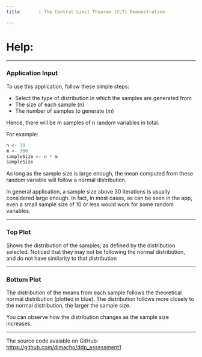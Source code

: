 ```yaml
---
title       : The Central Limit Theorem (CLT) Demonstration

---
```




# Help:
*****************************

### Application Input

To use this application, follow these simple steps:

- Select the type of distribution in which the samples are generated from
- The size of each sample (n)
- The number of samples to generate (m)

Hence, there will be m samples of n random variables in total.

For example:
```r
n <- 30
m <- 300
sampleSize <- n * m
sampleSize
```


As long as the sample size is large enough, the mean computed from these random variable will follow a normal distribution.

In general application, a sample size above 30 iterations is usually considered large enough. In fact, in most cases, as can be seen in the app, even a small sample size of 10 or less would work for some random variables.

*****************************

### Top Plot

Shows the distribution of the samples, as defined by the distribution selected. Noticed that they may not be following the normal distribution, and do not have similarity to that distribution

*****************************

### Bottom Plot

The distribution of the means from each sample follows the theoretical normal distribution (plotted in blue). The distribution follows more closely to the normal distribution, the larger the sample size.

You can observe how the distribution changes as the sample size increases.

*****************************

The source code avaiable on GitHub: [https://github.com/dimacho/ddp_assessment1](https://github.com/dimacho/ddp_assessment1)
